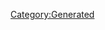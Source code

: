 {{Texts/Music
 |ID=18
 |MusicName=ノーザンクロス
 |OfficialName=ノーザンクロス
 |VocalName=シェリル・ノーム starring May'n
 |VocalNameLF=シェリル・ノーム starring May'n
 |Description=作品：マクロスF

歌手：シェリル・ノーム starring May'n

作詞：岩里祐穂、Gabriela Robin
作曲：菅野よう子
 |BuyURL=https://recochoku.jp/song/S22001426/
 |StoryDesc=バジュラの襲撃にさらされるフロンティア船団。
終わりの見えない恐怖に人々の心は弱まる一方だった。

絶望に暮れる人々。希望の象徴として扱われるランカ。
そんな中、シェリルは、自分の歌で絶望を照らしてみせると
決意する。彼女の歌声は、戦場に何をもたらすのか…？
 |StoryTitle=「今あるのは音楽と、そしてわたし」
 |BannerId=3
 |AnmStoreURL=https://anime.dmkt-sp.jp/animestore/ci_pc?workId=20494
}}
[[Category:Generated]]
